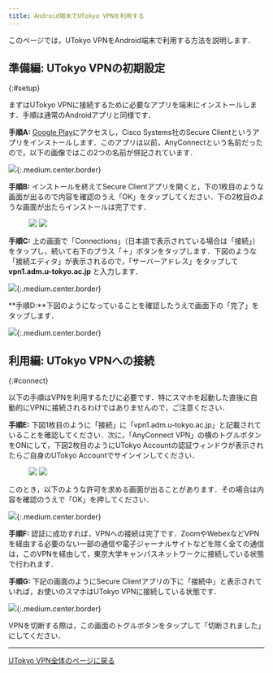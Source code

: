 ```yaml
---
title: Android端末でUTokyo VPNを利用する 
---
```


このページでは，UTokyo VPNをAndroid端末で利用する方法を説明します．

<SubpageBeginning />

## 準備編: UTokyo VPNの初期設定
{:#setup}

まずはUTokyo VPNに接続するために必要なアプリを端末にインストールします．手順は通常のAndroidアプリと同様です．

**手順A:** [Google Play](https://play.google.com/store/apps/details?id=com.cisco.anyconnect.vpn.android.avf)にアクセスし，Cisco Systems社のSecure Clientというアプリをインストールします．このアプリは以前，AnyConnectという名前だったので，以下の画像ではこの2つの名前が併記されています．

![](img/android01-play-store.png){:.medium.center.border}

**手順B:** インストールを終えてSecure Clientアプリを開くと，下の1枚目のような画面が出るので内容を確認のうえ「OK」をタップしてください．下の2枚目のような画面が出たらインストールは完了です．

<figure class="gallery">
  <img src="img/android02-install-1.png" class="border" />
  <img src="img/android03-install-2.png" class="border"/ >
</figure>

**手順C:** 上の画面で「Connections」（日本語で表示されている場合は「接続」）をタップし，続いて右下のプラス「＋」ボタンをタップします．下図のような「接続エディタ」が表示されるので，「サーバーアドレス」をタップして **vpn1.adm.u-tokyo.ac.jp** と入力します．

![](img/android04-connect-editor.png){:.medium.center.border}

**手順D:**下図のようになっていることを確認したうえで画面下の「完了」をタップします．

![](img/android05-connect-editing.png){:.medium.center.border}

## 利用編: UTokyo VPNへの接続
{:#connect}

以下の手順はVPNを利用するたびに必要です．特にスマホを起動した直後に自動的にVPNに接続されるわけではありませんので，ご注意ください．

**手順E:** 下図1枚目のように「接続」に「vpn1.adm.u-tokyo.ac.jp」と記載されていることを確認してください．次に，「AnyConnect VPN」の横のトグルボタンをONにして，下図2枚目のようにUTokyo Accountの認証ウィンドウが表示されたらご自身のUTokyo Accountでサインインしてください．

<figure class="gallery">
  <img src="img/android06-home-finished-setting.png" class="border" />
  <img src="img/android07-secure-client-authentication.png" class="border" />
</figure>

このとき，以下のような許可を求める画面が出ることがあります．その場合は内容を確認のうえで「OK」を押してください．

![](img/android08-secure-client-verify-window.png){:.medium.center.border}

<HelpMfa />
<HelpMultipleUsers />

**手順F:** 認証に成功すれば，VPNへの接続は完了です．ZoomやWebexなどVPNを経由する必要のない一部の通信や電子ジャーナルサイトなどを除く全ての通信は，このVPNを経由して，東京大学キャンパスネットワークに接続している状態で行われます．

<HelpSecurityEducation />

**手順G:** 下記の画面のようにSecure Clientアプリの下に「接続中」と表示されていれば，お使いのスマホはUTokyo VPNに接続している状態です．

![](img/android09-secure-client-connecting.png){:.medium.center.border}

VPNを切断する際は，この画面のトグルボタンをタップして「切断されました」にしてください．

---

[UTokyo VPN全体のページに戻る](.)
